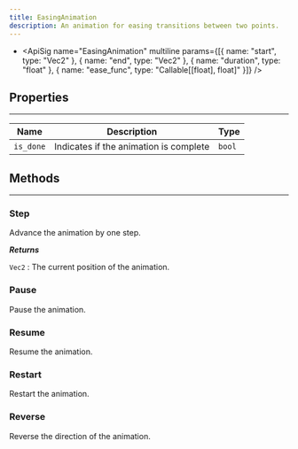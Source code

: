 ```yaml
---
title: EasingAnimation
description: An animation for easing transitions between two points.
---
```

- <ApiSig name="EasingAnimation" multiline params={[{ name: "start", type: "Vec2" }, { name: "end", type: "Vec2" }, { name: "duration", type: "float" }, { name: "ease_func", type: "Callable[[float], float]" }]} />

## Properties
<hr style={{marginBottom: 0}} />

| Name | Description | Type |
| --- | --- | --- |
| `is_done` | Indicates if the animation is complete | `bool` |

## Methods
---

### Step
<div className="api-card">

<ApiSig name="step" returns="Vec2" />

Advance the animation by one step.

_**Returns**_

`Vec2` : The current position of the animation.

</div>

### Pause
<div className="api-card">

<ApiSig name="pause" returns="None" />

Pause the animation.

</div>

### Resume
<div className="api-card">

<ApiSig name="resume" returns="None" />

Resume the animation.

</div>

### Restart
<div className="api-card">

<ApiSig name="restart" returns="None" />

Restart the animation.

</div>

### Reverse
<div className="api-card">

<ApiSig name="reverse" returns="None" />

Reverse the direction of the animation.

</div>
